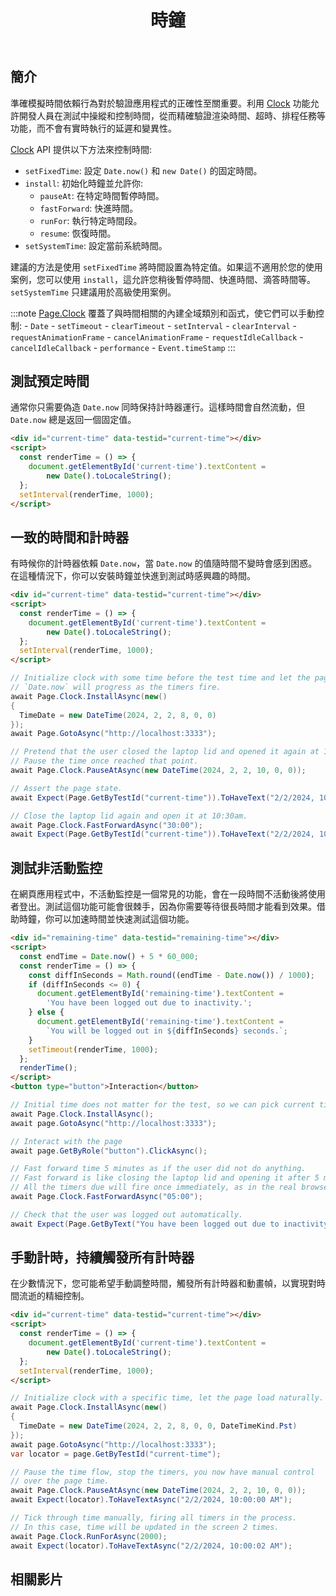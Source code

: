 ﻿---
id: clock
title: "時鐘"
---


## 簡介

準確模擬時間依賴行為對於驗證應用程式的正確性至關重要。利用 [Clock] 功能允許開發人員在測試中操縱和控制時間，從而精確驗證渲染時間、超時、排程任務等功能，而不會有實時執行的延遲和變異性。

[Clock] API 提供以下方法來控制時間:

- `setFixedTime`: 設定 `Date.now()` 和 `new Date()` 的固定時間。
- `install`: 初始化時鐘並允許你:
  - `pauseAt`: 在特定時間暫停時間。
  - `fastForward`: 快進時間。
  - `runFor`: 執行特定時間段。
  - `resume`: 恢復時間。
- `setSystemTime`: 設定當前系統時間。

建議的方法是使用 `setFixedTime` 將時間設置為特定值。如果這不適用於您的使用案例，您可以使用 `install`，這允許您稍後暫停時間、快進時間、滴答時間等。`setSystemTime` 只建議用於高級使用案例。

:::note
[Page.Clock](/api/class-page.mdx#page-clock) 覆蓋了與時間相關的內建全域類別和函式，使它們可以手動控制:   - `Date`   - `setTimeout`   - `clearTimeout`   - `setInterval`   - `clearInterval`   - `requestAnimationFrame`   - `cancelAnimationFrame`   - `requestIdleCallback`   - `cancelIdleCallback`   - `performance`   - `Event.timeStamp`
:::

## 測試預定時間

通常你只需要偽造 `Date.now` 同時保持計時器運行。這樣時間會自然流動，但 `Date.now` 總是返回一個固定值。

```html
<div id="current-time" data-testid="current-time"></div>
<script>
  const renderTime = () => {
    document.getElementById('current-time').textContent =
        new Date().toLocaleString();
  };
  setInterval(renderTime, 1000);
</script>
```

## 一致的時間和計時器

有時候你的計時器依賴 `Date.now`，當 `Date.now` 的值隨時間不變時會感到困惑。在這種情況下，你可以安裝時鐘並快進到測試時感興趣的時間。

```html
<div id="current-time" data-testid="current-time"></div>
<script>
  const renderTime = () => {
    document.getElementById('current-time').textContent =
        new Date().toLocaleString();
  };
  setInterval(renderTime, 1000);
</script>
```

```csharp
// Initialize clock with some time before the test time and let the page load naturally.
// `Date.now` will progress as the timers fire.
await Page.Clock.InstallAsync(new()
{
  TimeDate = new DateTime(2024, 2, 2, 8, 0, 0)
});
await Page.GotoAsync("http://localhost:3333");

// Pretend that the user closed the laptop lid and opened it again at 10am.
// Pause the time once reached that point.
await Page.Clock.PauseAtAsync(new DateTime(2024, 2, 2, 10, 0, 0));

// Assert the page state.
await Expect(Page.GetByTestId("current-time")).ToHaveText("2/2/2024, 10:00:00 AM");

// Close the laptop lid again and open it at 10:30am.
await Page.Clock.FastForwardAsync("30:00");
await Expect(Page.GetByTestId("current-time")).ToHaveText("2/2/2024, 10:30:00 AM");
```

## 測試非活動監控

在網頁應用程式中，不活動監控是一個常見的功能，會在一段時間不活動後將使用者登出。測試這個功能可能會很棘手，因為你需要等待很長時間才能看到效果。借助時鐘，你可以加速時間並快速測試這個功能。

```html
<div id="remaining-time" data-testid="remaining-time"></div>
<script>
  const endTime = Date.now() + 5 * 60_000;
  const renderTime = () => {
    const diffInSeconds = Math.round((endTime - Date.now()) / 1000);
    if (diffInSeconds <= 0) {
      document.getElementById('remaining-time').textContent =
        'You have been logged out due to inactivity.';
    } else {
      document.getElementById('remaining-time').textContent =
        `You will be logged out in ${diffInSeconds} seconds.`;
    }
    setTimeout(renderTime, 1000);
  };
  renderTime();
</script>
<button type="button">Interaction</button>
```

```csharp
// Initial time does not matter for the test, so we can pick current time.
await Page.Clock.InstallAsync();
await page.GotoAsync("http://localhost:3333");

// Interact with the page
await page.GetByRole("button").ClickAsync();

// Fast forward time 5 minutes as if the user did not do anything.
// Fast forward is like closing the laptop lid and opening it after 5 minutes.
// All the timers due will fire once immediately, as in the real browser.
await Page.Clock.FastForwardAsync("05:00");

// Check that the user was logged out automatically.
await Expect(Page.GetByText("You have been logged out due to inactivity.")).ToBeVisibleAsync();
```

## 手動計時，持續觸發所有計時器

在少數情況下，您可能希望手動調整時間，觸發所有計時器和動畫幀，以實現對時間流逝的精細控制。

```html
<div id="current-time" data-testid="current-time"></div>
<script>
  const renderTime = () => {
    document.getElementById('current-time').textContent =
        new Date().toLocaleString();
  };
  setInterval(renderTime, 1000);
</script>
```

```csharp
// Initialize clock with a specific time, let the page load naturally.
await Page.Clock.InstallAsync(new()
{
  TimeDate = new DateTime(2024, 2, 2, 8, 0, 0, DateTimeKind.Pst)
});
await page.GotoAsync("http://localhost:3333");
var locator = page.GetByTestId("current-time");

// Pause the time flow, stop the timers, you now have manual control
// over the page time.
await Page.Clock.PauseAtAsync(new DateTime(2024, 2, 2, 10, 0, 0));
await Expect(locator).ToHaveTextAsync("2/2/2024, 10:00:00 AM");

// Tick through time manually, firing all timers in the process.
// In this case, time will be updated in the screen 2 times.
await Page.Clock.RunForAsync(2000);
await Expect(locator).ToHaveTextAsync("2/2/2024, 10:00:02 AM");
```

## 相關影片

<LiteYouTube id="54_aC-rVKHg" title="Playwright 1.45" />




[Accessibility]: /api/class-accessibility.mdx "Accessibility"
[APIRequest]: /api/class-apirequest.mdx "APIRequest"
[APIRequestContext]: /api/class-apirequestcontext.mdx "APIRequestContext"
[APIResponse]: /api/class-apiresponse.mdx "APIResponse"
[APIResponseAssertions]: /api/class-apiresponseassertions.mdx "APIResponseAssertions"
[Browser]: /api/class-browser.mdx "Browser"
[BrowserContext]: /api/class-browsercontext.mdx "BrowserContext"
[BrowserType]: /api/class-browsertype.mdx "BrowserType"
[CDPSession]: /api/class-cdpsession.mdx "CDPSession"
[CDPSessionEvent]: /api/class-cdpsessionevent.mdx "CDPSessionEvent"
[Clock]: /api/class-clock.mdx "Clock"
[ConsoleMessage]: /api/class-consolemessage.mdx "ConsoleMessage"
[Dialog]: /api/class-dialog.mdx "Dialog"
[Download]: /api/class-download.mdx "Download"
[ElementHandle]: /api/class-elementhandle.mdx "ElementHandle"
[FileChooser]: /api/class-filechooser.mdx "FileChooser"
[FormData]: /api/class-formdata.mdx "FormData"
[Frame]: /api/class-frame.mdx "Frame"
[FrameLocator]: /api/class-framelocator.mdx "FrameLocator"
[JSHandle]: /api/class-jshandle.mdx "JSHandle"
[Keyboard]: /api/class-keyboard.mdx "Keyboard"
[Locator]: /api/class-locator.mdx "Locator"
[LocatorAssertions]: /api/class-locatorassertions.mdx "LocatorAssertions"
[Mouse]: /api/class-mouse.mdx "Mouse"
[Page]: /api/class-page.mdx "Page"
[PageAssertions]: /api/class-pageassertions.mdx "PageAssertions"
[Playwright]: /api/class-playwright.mdx "Playwright"
[PlaywrightAssertions]: /api/class-playwrightassertions.mdx "PlaywrightAssertions"
[Request]: /api/class-request.mdx "Request"
[Response]: /api/class-response.mdx "Response"
[Route]: /api/class-route.mdx "Route"
[Selectors]: /api/class-selectors.mdx "Selectors"
[TimeoutError]: /api/class-timeouterror.mdx "TimeoutError"
[Touchscreen]: /api/class-touchscreen.mdx "Touchscreen"
[Tracing]: /api/class-tracing.mdx "Tracing"
[Video]: /api/class-video.mdx "Video"
[WebError]: /api/class-weberror.mdx "WebError"
[WebSocket]: /api/class-websocket.mdx "WebSocket"
[WebSocketFrame]: /api/class-websocketframe.mdx "WebSocketFrame"
[Worker]: /api/class-worker.mdx "Worker"
[Element]: https://developer.mozilla.org/en-US/docs/Web/API/element "Element"
[EvaluationArgument]: /evaluating.mdx#evaluation-argument "EvaluationArgument"
[Promise]: https://developer.mozilla.org/en-US/docs/Web/JavaScript/Reference/Global_Objects/Promise "Promise"
[iterator]: https://developer.mozilla.org/en-US/docs/Web/JavaScript/Reference/Iteration_protocols "Iterator"
[origin]: https://developer.mozilla.org/en-US/docs/Glossary/Origin "Origin"
[selector]: https://developer.mozilla.org/en-US/docs/Web/CSS/CSS_Selectors "selector"
[Serializable]: https://developer.mozilla.org/en-US/docs/Web/JavaScript/Reference/Global_Objects/JSON/stringify#Description "Serializable"
[UIEvent.detail]: https://developer.mozilla.org/en-US/docs/Web/API/UIEvent/detail "UIEvent.detail"
[UnixTime]: https://en.wikipedia.org/wiki/Unix_time "Unix Time"
[xpath]: https://developer.mozilla.org/en-US/docs/Web/XPath "xpath"

[bool]: https://docs.microsoft.com/en-us/dotnet/api/system.boolean "bool"
[Date]: https://learn.microsoft.com/en-us/dotnet/api/system.datetime "DateTime"
[double]: https://docs.microsoft.com/en-us/dotnet/api/system.double "double"
[byte]: https://docs.microsoft.com/en-us/dotnet/api/system.byte "byte"
[int]: https://docs.microsoft.com/en-us/dotnet/api/system.int32 "int"
[long]: https://docs.microsoft.com/en-us/dotnet/api/system.int64 "long"
[void]: https://docs.microsoft.com/en-us/dotnet/csharp/language-reference/builtin-types/void "void"
[string]: https://docs.microsoft.com/en-us/dotnet/api/system.string "string"
[URL]: https://nodejs.org/api/url.html "URL"
[Regex]: https://docs.microsoft.com/en-us/dotnet/api/system.text.regularexpressions.regex "Regex"

[Action]: https://docs.microsoft.com/en-us/dotnet/api/system.action-1 "Action"
[Func]: https://docs.microsoft.com/en-us/dotnet/api/system.func-2 "Func"
[IEnumerable]: https://docs.microsoft.com/en-us/dotnet/api/system.collections.ienumerable "IEnumerable"
[IDictionary]: https://docs.microsoft.com/en-us/dotnet/api/system.collections.idictionary "IDictionary"
[Task]: https://docs.microsoft.com/en-us/dotnet/api/system.threading.tasks.task?view=net-5.0 "Task"
[IReadOnlyDictionary]: https://docs.microsoft.com/en-us/dotnet/api/system.collections.generic.ireadonlydictionary-2 "IReadOnlyDictionary"
[JsonElement]: https://docs.microsoft.com/en-us/dotnet/api/system.text.json.jsonelement "JsonElement"

[all available image tags]: https://mcr.microsoft.com/en-us/product/playwright/dotnet/about "all available image tags"
[Microsoft Artifact Registry]: https://mcr.microsoft.com/en-us/product/playwright/dotnet/about "Microsoft Artifact Registry"
[Dockerfile.jammy]: https://github.com/microsoft/playwright-dotnet/blob/main/utils/docker/Dockerfile.jammy "Dockerfile.jammy"

